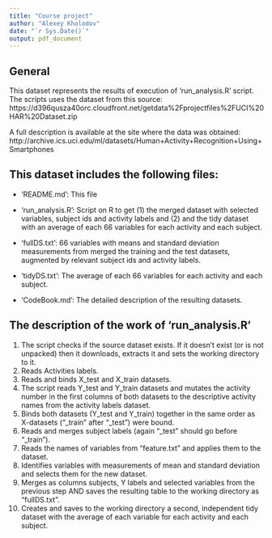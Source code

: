```yaml
---
title: "Course project"
author: "Alexey Kholodov"
date: "`r Sys.Date()`"
output: pdf_document
---
```


## General
This dataset represents the results of execution of 'run_analysis.R' script. The scripts uses the dataset from this source:  
https://d396qusza40orc.cloudfront.net/getdata%2Fprojectfiles%2FUCI%20HAR%20Dataset.zip

A full description is available at the site where the data was obtained:  
http://archive.ics.uci.edu/ml/datasets/Human+Activity+Recognition+Using+Smartphones 


## This dataset includes the following files:


- 'README.md': This file

- ‘run_analysis.R’: Script on R to get (1) the merged dataset with selected variables, subject ids and activity labels and (2) and the tidy dataset with an average of each 66 variables for each activity and each subject.  

- 'fullDS.txt': 66 variables with means and standard deviation measurements from merged the training and the test datasets, augmented by relevant subject ids and activity labels.

- 'tidyDS.txt': The average of each 66 variables for each activity and each subject.

- ‘CodeBook.md': The detailed description of the resulting datasets.



## The description of the work of ‘run_analysis.R’

1.	The script checks if the source dataset exists. If it doesn't exist (or is not unpacked) then it downloads, extracts it and sets the working directory to it.
2.	Reads Activities labels.
3.	Reads and binds X_test and X_train datasets.
4.	The script reads Y_test and Y_train datasets and mutates the activity number in the first columns of both datasets to the descriptive activity names from the activity labels dataset. 
5.	Binds both datasets (Y_test and Y_train) together in the same order as X-datasets ("_train" after "_test") were bound.
6.	Reads and merges subject labels (again "_test" should go before "_train").
7.	Reads the names of variables from "feature.txt" and applies them to the dataset.
8.	Identifies variables with measurements of mean and standard deviation and selects them for the new dataset.
9.	Merges as columns subjects, Y labels and selected variables from the previous step AND saves the resulting table to the working directory as "fullDS.txt".
10.	Creates and saves to the working directory a second, independent tidy dataset with the average of each variable for each activity and each subject.

